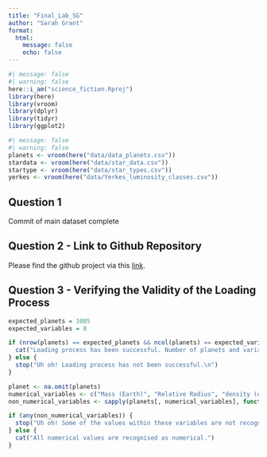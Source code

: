 ```yaml
---
title: "Final_Lab_SG"
author: "Sarah Grant"
format: 
  html:
    message: false
    echo: false
---
```


```r
#| message: false
#| warning: false
here::i_am("science_fiction.Rproj")
library(here)
library(vroom)
library(dplyr)
library(tidyr)
library(ggplot2)
```

```r
#| message: false
#| warning: false
planets <- vroom(here("data/data_planets.csv"))
stardata <- vroom(here("data/star_data.csv"))
startype <- vroom(here("data/star_types.csv"))
yerkes <- vroom(here("data/Yerkes_luminosity_classes.csv"))
```

## Question 1

Commit of main dataset complete

## Question 2 - Link to Github Repository

Please find the github project via this [link](https://github.com/sarahgrant1/science_fiction).

## Question 3 - Verifying the Validity of the Loading Process

```r
expected_planets = 1085
expected_variables = 8
```

```r
if (nrow(planets) == expected_planets && ncol(planets) == expected_variables) {
  cat("Loading process has been successful. Number of planets and variables indeed match the expected values.\n")
} else {
  stop("Uh oh! Loading process has not been successful.\n")
}
```
```r
planet <- na.omit(planets)
numerical_variables <- c("Mass (Earth)", "Relative Radius", "density (earth)")
non_numerical_variables <- sapply(planets[, numerical_variables], function(x) any(!is.na(as.numeric(x)) & !is.finite(as.numeric(x))))

if (any(non_numerical_variables)) {
  stop("Uh oh! Some of the values within these variables are not recognised as numerical.\n")
} else {
  cat("All numerical values are recognised as numerical.")
}
```

